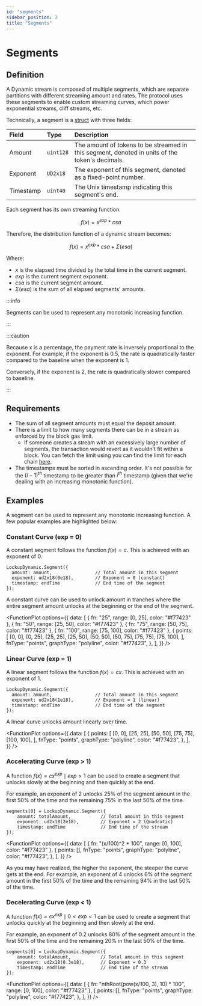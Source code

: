 ```yaml
---
id: "segments"
sidebar_position: 3
title: "Segments"
---
```


# Segments

## Definition

A Dynamic stream is composed of multiple segments, which are separate partitions with different streaming amount and
rates. The protocol uses these segments to enable custom streaming curves, which power exponential streams, cliff
streams, etc.

Technically, a segment is a [struct](/reference/lockup/contracts/types/library.LockupDynamic#segment) with three fields:

| Field     | Type      | Description                                                                                    |
| :-------- | :-------- | :--------------------------------------------------------------------------------------------- |
| Amount    | `uint128` | The amount of tokens to be streamed in this segment, denoted in units of the token's decimals. |
| Exponent  | `UD2x18`  | The exponent of this segment, denoted as a fixed-point number.                                 |
| Timestamp | `uint40`  | The Unix timestamp indicating this segment's end.                                              |

Each segment has its own streaming function:

$$
f(x) = x^{exp} * csa
$$

Therefore, the distribution function of a dynamic stream becomes:

$$
f(x) = x^{exp} * csa + \Sigma(esa)
$$

Where:

- $x$ is the elapsed time divided by the total time in the current segment.
- $exp$ is the current segment exponent.
- $csa$ is the current segment amount.
- $\Sigma(esa)$ is the sum of all elapsed segments' amounts.

:::info

Segments can be used to represent any monotonic increasing function.

:::

:::caution

Because x is a percentage, the payment rate is inversely proportional to the exponent. For example, if the exponent is
0.5, the rate is quadratically faster compared to the baseline when the exponent is 1.

Conversely, if the exponent is 2, the rate is quadratically slower compared to baseline.

:::

## Requirements

- The sum of all segment amounts must equal the deposit amount.
- There is a limit to how many segments there can be in a stream as enforced by the block gas limit.
  - If someone creates a stream with an excessively large number of segments, the transaction would revert as it
    wouldn't fit within a block. You can fetch the limit using you can find the limit for each chain
    [here](https://github.com/sablier-labs/lockup/blob/main/script/Base.s.sol#L90-L131).
- The timestamps must be sorted in ascending order. It's not possible for the $(i-1)^{th}$ timestamp to be greater than
  $i^{th}$ timestamp (given that we're dealing with an increasing monotonic function).

## Examples

A segment can be used to represent any monotonic increasing function. A few popular examples are highlighted below:

### Constant Curve (exp = 0)

A constant segment follows the function $f(x) = c$. This is achieved with an exponent of 0.

```solidity
LockupDynamic.Segment({
  amount: amount,                // Total amount in this segment
  exponent: ud2x18(0e18),        // Exponent = 0 (constant)
  timestamp: endTime             // End time of the segment
});
```

A constant curve can be used to unlock amount in tranches where the entire segment amount unlocks at the beginning or
the end of the segment.

<FunctionPlot
  options={{
    data: [
      { fn: "25", range: [0, 25], color: "#f77423" },
      { fn: "50", range: [25, 50], color: "#f77423" },
      { fn: "75", range: [50, 75], color: "#f77423" },
      { fn: "100", range: [75, 100], color: "#f77423" },
      {
        points: [
          [0, 0],
          [0, 25],
          [25, 25],
          [25, 50],
          [50, 50],
          [50, 75],
          [75, 75],
          [75, 100],
        ],
        fnType: "points",
        graphType: "polyline",
        color: "#f77423",
      },
    ],
  }}
/>

### Linear Curve (exp = 1)

A linear segment follows the function $f(x) = cx$. This is achieved with an exponent of 1.

```solidity
LockupDynamic.Segment({
  amount: amount,                // Total amount in this segment
  exponent: ud2x18(1e18),        // Exponent = 1 (linear)
  timestamp: endTime             // End time of the segment
});
```

A linear curve unlocks amount linearly over time.

<FunctionPlot
  options={{
    data: [
      {
        points: [
          [0, 0],
          [25, 25],
          [50, 50],
          [75, 75],
          [100, 100],
        ],
        fnType: "points",
        graphType: "polyline",
        color: "#f77423",
      },
    ],
  }}
/>

### Accelerating Curve (exp > 1)

A function $f(x) = cx^{exp} \mid exp > 1$ can be used to create a segment that unlocks slowly at the beginning and then
quickly at the end.

For example, an exponent of 2 unlocks 25% of the segment amount in the first 50% of the time and the remaining 75% in
the last 50% of the time.

```solidity
segments[0] = LockupDynamic.Segment({
    amount: totalAmount,           // Total amount in this segment
    exponent: ud2x18(2e18),        // Exponent = 2 (Quadratic)
    timestamp: endTime             // End time of the stream
});
```

<FunctionPlot
  options={{
    data: [
      { fn: "(x/100)^2 * 100", range: [0, 100], color: "#f77423" },
      {
        points: [],
        fnType: "points",
        graphType: "polyline",
        color: "#f77423",
      },
    ],
  }}
/>

As you may have realized, the higher the exponent, the steeper the curve gets at the end. For example, an exponent of 4
unlocks 6% of the segment amount in the first 50% of the time and the remaining 94% in the last 50% of the time.

### Decelerating Curve (exp < 1)

A function $f(x) = cx^{exp} \mid 0 < exp < 1$ can be used to create a segment that unlocks quickly at the beginning and
then slowly at the end.

For example, an exponent of 0.2 unlocks 80% of the segment amount in the first 50% of the time and the remaining 20% in
the last 50% of the time.

```solidity
segments[0] = LockupDynamic.Segment({
    amount: totalAmount,           // Total amount in this segment
    exponent: ud2x18(0.3e18),      // Exponent = 0.3
    timestamp: endTime             // End time of the stream
});
```

<FunctionPlot
  options={{
    data: [
      { fn: "nthRoot(pow(x/100, 3), 10) * 100", range: [0, 100], color: "#f77423" },
      {
        points: [],
        fnType: "points",
        graphType: "polyline",
        color: "#f77423",
      },
    ],
  }}
/>
